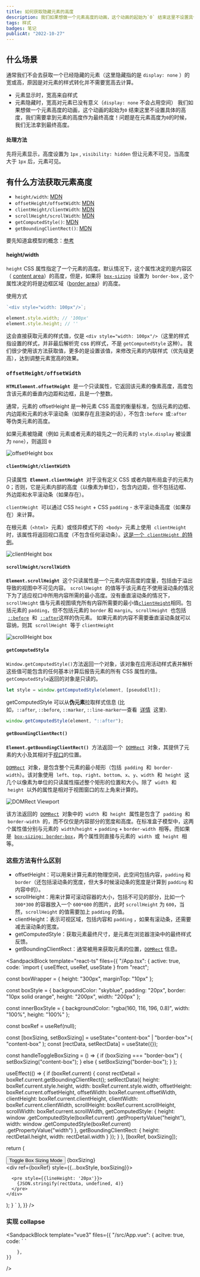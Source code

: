 ```yaml
---
title: 如何获取隐藏元素的高度
description: 我们如果想做一个元素高度的动画，这个动画的起始为`0` 结束这里不设置具体的高度，我们需要拿到元素的高度作为最终高度！问题是在元素高度为`0`的时候，我们无法拿到最终高度。
tags: 样式
badges: 笔记
publicAt: "2022-10-27"
---
```


## 什么场景

通常我们不会去获取一个已经隐藏的元素（这里隐藏指的是 `display: none` ）的宽或高，原因是对元素的样式转化并不需要宽高去计算。

- 元素显示时，宽高来自样式
- 元素隐藏时，宽高对元素已没有意义（`display: none` 不会占用空间）
  我们如果想做一个元素高度的动画，这个动画的起始为`0` 结束这里不设置具体的高度，我们需要拿到元素的高度作为最终高度！问题是在元素高度为`0`的时候，我们无法拿到最终高度。

#### 处理方法

先将元素显示，高度设置为 `1px` , `visibility: hidden` 但让元素不可见，当高度大于 `1px` 后，元素可见。

## 有什么方法获取元素高度

- `height/width`: [MDN](https://developer.mozilla.org/zh-CN/docs/Web/CSS/height)
- `offsetHeight/offsetWidth`: [MDN](https://developer.mozilla.org/zh-CN/docs/Web/API/HTMLElement/offsetHeight)
- `clientHeight/clientWidth`: [MDN](https://developer.mozilla.org/zh-CN/docs/Web/API/Element/clientHeight)
- `scrollHeight/scrollWidth`: [MDN](https://developer.mozilla.org/zh-CN/docs/Web/API/Element/scrollHeight)
- `getComputedStyle()`: [MDN](https://developer.mozilla.org/zh-CN/docs/Web/API/Window/getComputedStyle)
- `getBoundingClientRect()`: [MDN](https://developer.mozilla.org/zh-CN/docs/Web/API/Element/getBoundingClientRect)

要先知道盒模型的概念：[参考](https://developer.mozilla.org/zh-CN/docs/Web/CSS/box-sizing)

#### height/width

`height` CSS 属性指定了一个元素的高度。默认情况下，这个属性决定的是内容区（ [content area](https://developer.mozilla.org/zh-CN/docs/Web/CSS/CSS_Box_Model/Introduction_to_the_CSS_box_model#content-area)）的高度，但是，如果将  [`box-sizing`](https://developer.mozilla.org/zh-CN/docs/Web/CSS/box-sizing)  设置为  `border-box` , 这个属性决定的将是边框区域（[border area](https://developer.mozilla.org/zh-CN/docs/Web/CSS/CSS_Box_Model/Introduction_to_the_CSS_box_model#border-area)）的高度。

使用方式

```js
`<div style="width: 100px"/>`;

element.style.width; // '100px'
element.style.height; // ''
```

这会直接获取元素的样式值，仅是 `<div style="width: 100px"/>`（这里的样式指设置的样式，并非最后解析完 css 的样式，不是 `getComputedStyle` 这种）。
我们很少使用该方法获取值，更多的是设置该值，来修改元素的内联样式（优先级更高），达到调整元素宽高的效果。

### `offsetHeight/offsetWidth`

**`HTMLElement.offsetHeight`**  是一个只读属性，它返回该元素的像素高度，高度包含该元素的垂直内边距和边框，且是一个整数。

通常，元素的 offsetHeight 是一种元素 CSS 高度的衡量标准，包括元素的边框、内边距和元素的水平滚动条（如果存在且渲染的话），不包含`:before `或`:after `等伪类元素的高度。

如果元素被隐藏（例如 元素或者元素的祖先之一的元素的 `style.display` 被设置为 `none`），则返回 `0`

![offsetHeight box](/static/images/how-to-get-the-height-of-a-hidden-element/offsetHeight-box.png)

#### `clientHeight/clientWidth`

只读属性  **`Element.clientHeight`**  对于没有定义 CSS 或者内联布局盒子的元素为 0；否则，它是元素内部的高度（以像素为单位），包含内边距，但不包括边框、外边距和水平滚动条（如果存在）。

`clientHeight`  可以通过 CSS `height` + CSS `padding` - 水平滚动条高度（如果存在）来计算。

在根元素（`<html>`  元素）或怪异模式下的  `<body>`  元素上使用  `clientHeight`  时，该属性将返回视口高度（不包含任何滚动条）。[这是一个  `clientHeight`  的特例](https://www.w3.org/TR/2016/WD-cssom-view-1-20160317/#dom-element-clientheight)。

![clientHeight box](/static/images/how-to-get-the-height-of-a-hidden-element/clientHeight-box.png)

#### `scrollHeight/scrollWidth`

**`Element.scrollHeight`**  这个只读属性是一个元素内容高度的度量，包括由于溢出导致的视图中不可见内容。
`scrollHeight`  的值等于该元素在不使用滚动条的情况下为了适应视口中所用内容所需的最小高度。没有垂直滚动条的情况下，`scrollHeight` 值与元素视图填充所有内容所需要的最小值[`clientHeight`](https://developer.mozilla.org/zh-CN/docs/Web/API/Element/clientHeight "clientHeight")相同。包括元素的 `padding`，但不包括元素的 `border` 和 `margin`。`scrollHeight`  也包括  [`::before`](https://developer.mozilla.org/zh-CN/docs/Web/CSS/::before)  和  [`::after`](https://developer.mozilla.org/zh-CN/docs/Web/CSS/::after)这样的伪元素。 如果元素的内容不需要垂直滚动条就可以容纳，则其  `scrollHeight`  等于 `clientHeight`

![scrollHeight box](/static/images/how-to-get-the-height-of-a-hidden-element/scrollHeight-box.png)

#### `getComputedStyle`

`Window.getComputedStyle()`方法返回一个对象，该对象在应用活动样式表并解析这些值可能包含的任何基本计算后报告元素的所有 CSS 属性的值。 `getComputedStyle`返回的对象是只读的。

```js
let style = window.getComputedStyle(element, [pseudoElt]);
```

getComputedStyle 可以从**伪元素**拉取样式信息 (比如，`::after`, `::before`, `::marker`, `::line-marker`—查看  [详情](https://dev.w3.org/csswg/css3-content/#pseudo-elements)  这里).

```js
window.getComputedStyle(element, "::after");
```

#### `getBoundingClientRect()`

**`Element.getBoundingClientRect()`**  方法返回一个  [`DOMRect`](https://developer.mozilla.org/zh-CN/docs/Web/API/DOMRect)  对象，其提供了元素的大小及其相对于[视口](https://developer.mozilla.org/zh-CN/docs/Glossary/Viewport)的位置。

[`DOMRect`](https://developer.mozilla.org/zh-CN/docs/Web/API/DOMRect)  对象，是包含整个元素的最小矩形（包括  `padding`  和  `border-width`）。该对象使用  `left`、`top`、`right`、`bottom`、`x`、`y`、`width`  和  `height`  这几个以像素为单位的只读属性描述整个矩形的位置和大小。除了  `width`  和  `height`  以外的属性是相对于视图窗口的左上角来计算的。

![DOMRect Viewport](/static/images/how-to-get-the-height-of-a-hidden-element/DOMRect-viewport.png)

该方法返回的  [`DOMRect`](https://developer.mozilla.org/zh-CN/docs/Web/API/DOMRect)  对象中的  `width`  和  `height`  属性是包含了  `padding`  和  `border-width`  的，而不仅仅是内容部分的宽度和高度。在标准盒子模型中，这两个属性值分别与元素的  `width`/`height` + `padding` + `border-width`  相等。而如果是  [`box-sizing: border-box`](https://developer.mozilla.org/zh-CN/docs/Web/CSS/box-sizing)，两个属性则直接与元素的  `width`  或  `height`  相等。

### 这些方法有什么区别

- offsetHeight：可以用来计算元素的物理空间，此空间包括内容，`padding` 和 `border`（还包括滚动条的宽度，但大多时候滚动条的宽度是计算到 `padding` 和内容中的）。
- scrollHeight：用来计算可滚动容器的大小，包括不可见的部分，比如一个 `300*300` 的容器放入一个 `600*600` 的图片，此时 `scrollHeight` 为 `600`，当然，`scrollHeight` 的值需要加上 `padding` 的值。
- clientHeight：表示可视区域，包括内容和 `padding` ，如果有滚动条，还需要减去滚动条的宽度。
- getComputedStyle：获取元素最终尺寸，是元素在浏览器渲染中的最终样式反馈。
- getBoundingClientRect：通常被用来获取元素的位置，[`DOMRect`](https://developer.mozilla.org/zh-CN/docs/Web/API/DOMRect) 信息。

<SandpackBlock 
	template="react-ts"
	files={{
		"/App.tsx": {
      active: true,
			code: `import { useEffect, useRef, useState } from "react";

const boxWrapper = {
  height: "300px",
  marginTop: "10px"
};

const boxStyle = {
  backgroundColor: "skyblue",
  padding: "20px",
  border: "10px solid orange",
  height: "200px",
  width: "200px"
};

const innerBoxStyle = {
  backgroundColor: "rgba(160, 116, 196, 0.8)",
  width: "100%",
  height: "100%"
};

  const boxRef = useRef<HTMLDivElement>(null);

  const [boxSizing, setBoxSizing] = useState<"content-box" | "border-box">(
    "content-box"
  );
  const [rectData, setRectData] = useState({});

  const handleToggleBoxSizing = () => {
    if (boxSizing === "border-box") {
      setBoxSizing("content-box");
    } else {
      setBoxSizing("border-box");
    }
  };

  useEffect(() => {
    if (boxRef.current) {
      const rectDetail = boxRef.current.getBoundingClientRect();
      setRectData({
        height: boxRef.current.style.height,
        width: boxRef.current.style.width,
        offsetHeight: boxRef.current.offsetHeight,
        offsetWidth: boxRef.current.offsetWidth,
        clientHeight: boxRef.current.clientHeight,
        clientWidth: boxRef.current.clientWidth,
        scrollHeight: boxRef.current.scrollHeight,
        scrollWidth: boxRef.current.scrollWidth,
        getComputedStyle: {
          height: window
            .getComputedStyle(boxRef.current)
            .getPropertyValue("height"),
          width: window
            .getComputedStyle(boxRef.current)
            .getPropertyValue("width")
        },
        getBoundingClientRect: {
          height: rectDetail.height,
          width: rectDetail.width
        }
      });
    }
  }, [boxRef, boxSizing]);

  return (
    <div className="App">
      <div>
        <button onClick={handleToggleBoxSizing}>Toggle Box Sizing Mode</button>
        <span>{boxSizing}</span>
      </div>
      <div style={boxWrapper}>
        <div ref={boxRef} style={{...boxStyle, boxSizing}}>
          <div style={innerBoxStyle}></div>
        </div>
      </div>

      <pre style={{lineHeight: '20px'}}>
        {JSON.stringify(rectData, undefined, 4)}
      </pre>
    </div>
  );
}
`
		},
	}}
/>

### 实现 collapse

<SandpackBlock 
	template="vue3"
	files={{
		"/src/App.vue": {
      acitve: true,
			code: `<template>
  <div class="p-4">
      <button
      class="px-4 py-1 bg-orange-500 border border-orange-500 hover:bg-orange-500/90 text-white mb-4"
      @click="handleSwitch"
    >
      Toggle Content Visibility
    </button>
    <div
      v-show="visible"
      ref="collapseRef"
      :class="[animating ? 'overflow-hidden' : '']"
      :style="collapseStyle"
    >
      <div class="p-5 bg-gray-200 rounded-lg max-w-2xl">
        <div class="text-2xl mb-2">Collapsible Content</div>
        <div class="text-xl text-gray-500 leading-7"
          >Lorem ipsum dolor sit amet consectetur adipisicing elit. Sint nam
          illum cum sequi totam neque excepturi enim repellendus inventore rerum
          quod iusto eligendi, itaque autem nostrum reiciendis assumenda dolore
          commodi fuga quisquam veniam aperiam. Perspiciatis tenetur
          necessitatibus qui consequuntur molestiae, aliquid illum, nam quod
          deserunt animi commodi.</div
        >
      </div>
    </div>
  </div>
</template>

<script>

function betweenTo(
  start,
  end,
  duration,
  doCb,
  endCb
) {
  const change = end - start;
  let startTime = null;

  const run = (now) => {
    if (!startTime) {
      startTime = now;
    }
    let progress = now - startTime;
    if (progress > duration) {
      progress = duration;
    }
    const val = Number.parseInt(
      String((progress / duration) * change + start),
      10
    );
    doCb(val);
    if (progress < duration) {
      window.requestAnimationFrame(run);
    } else {
      endCb && endCb();
    }
  };

  window.requestAnimationFrame(run);
}

  name: "App",
  setup() {
    const collapseRef = ref(null);
    const visible = ref(false);

    const collapseRefHeight = computed(
      () => (collapseRef.value && collapseRef.value.offsetHeight) || 0
    );

    const animating = ref(false);
    const collapseHeight = ref(0);
    const collapseStyle = computed(() => {
      const result = {};
      if (!animating.value) return result;
      if (collapseHeight.value > 0) {
        result.height = collapseHeight.value + 'px';
      } else {
        result.visibility = 'hidden';
      }
      return result;
    });

    function changeAnimation(v) {
      if (animating.value) return;
      if (v) {
        animating.value = true;
        visible.value = v;
        nextTick(() => {
          betweenTo(
            0,
            collapseRefHeight.value,
            200,
            (val) => {
              collapseHeight.value = val;
            },
            () => {
              animating.value = false;
            }
          );
        });
      } else {
        animating.value = true;
        betweenTo(
          collapseRefHeight.value,
          0,
          200,
          (val) => {
            collapseHeight.value = val;
          },
          () => {
            animating.value = false;
            visible.value = v;
          }
        );
      }
    }

    const handleSwitch = () => {
      changeAnimation(!visible.value);
    };

    return {
      collapseRef,
      visible,
      animating,
      collapseHeight,
      collapseStyle,
      handleSwitch
    }
  }
})
</script>`
		},
	}}
/>
